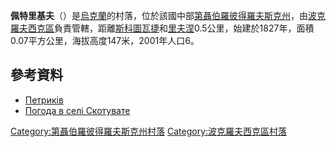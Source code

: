 {{coord|48|5|52|N|36|14|51|E|scale:30000_region:UA|display=title}}

'''佩特里基夫'''（{{lang-uk|Петриків}}）是[[烏克蘭|烏克蘭]]的村落，位於該國中部[[第聶伯羅彼得羅夫斯克州|第聶伯羅彼得羅夫斯克州]]，由[[波克羅夫西克區|波克羅夫西克區]]負責管轄，距離[[斯科圖瓦捷_(波克羅夫西克區)|斯科圖瓦捷]]和[[里夫涅_(瓦西利基夫卡區)|里夫涅]]0.5公里，始建於1827年，面積0.07平方公里，海拔高度147米，2001年人口6。

==參考資料==
*[http://gska2.rada.gov.ua/pls/z7502/A005?rdat1=29.01.2010&rf7571=6056 Петриків]{{dead link|date=2017年11月 |bot=InternetArchiveBot |fix-attempted=yes }}
*[http://weather.in.ua/ua/dnepropetrovskaja/24036 Погода в селі Скотувате] {{Wayback|url=http://weather.in.ua/ua/dnepropetrovskaja/24036 |date=20160305191519 }}

{{DEFAULTSORT:Петриків}}
[[Category:第聶伯羅彼得羅夫斯克州村落|Category:第聶伯羅彼得羅夫斯克州村落]]
[[Category:波克羅夫西克區村落|Category:波克羅夫西克區村落]]


{{Dnipropetrovsk-geo-stub}}